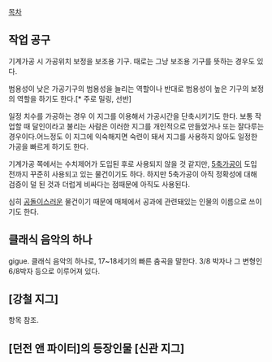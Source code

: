 [[목차]]
== 작업 공구 ==
기계가공 시 가공위치 보정을 보조용 기구. 때로는 그냥 보조용 기구를 뜻하는 경우도 있다.

범용성이 낮은 가공기구의 범용성을 늘리는 역할이나 반대로 범용성이 높은 기구의 보정의 역할을 하기도 한다.[* 주로 밀링, 선반]

일정 치수를 가공하는 경우 이 지그를 이용해서 가공시간을 단축시키기도 한다. 보통 작업할 때 달인이라고 불리는 사람은 이러한 지그를 개인적으로 만들었거나 또는 잘다루는 경우이다.어느정도 이 지그에 익숙해지면 숙련이 돼서 지그를 사용하지 않아도 일정한 가공을 빠르게 하기도 한다.

기계가공 쪽에서는 수치제어가 도입된 후로 사용되지 않을 것 같지만, [[5축]]가공이 도입 전까지 꾸준히 사용되고 있는 물건이기도 하다. 하지만 5축가공이 아직 정확성에 대해 검증이 덜 된 것과 더럽게 비싸다는 점때문에 아직도 사용된다.

심히 [[공돌이]]스러운 물건이기 때문에 매체에서 공과에 관련돼있는 인물의 이름으로 쓰이기도 한다.

== 클래식 음악의 하나 ==
gigue.
클래식 음악의 하나로, 17~18세기의 빠른 춤곡을 말한다. 3/8 박자나 그 변형인 6/8박자 등으로 이루어져 있다.

== [강철 지그] ==

항목 참조.

== [던전 앤 파이터]의 등장인물 [신관 지그] ==
